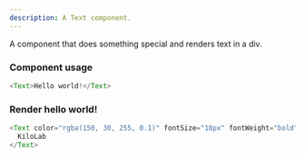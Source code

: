 ```yaml
---
description: A Text component.
---
```



A component that does something special and renders text in a div.

### Component usage
```js
<Text>Hello world!</Text>
```

### Render hello world!

```js live
<Text color="rgba(150, 30, 255, 0.1)" fontSize="18px" fontWeight="bold" textShadow="3px 3px 2px grey">
  KiloLab
</Text>
```
